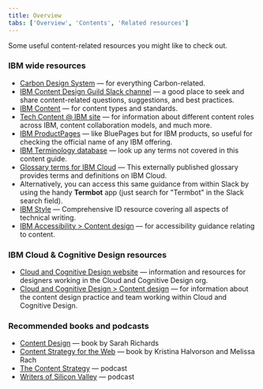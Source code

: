 ```yaml
---
title: Overview
tabs: ['Overview', 'Contents', 'Related resources']
---
```



<PageDescription>

Some useful content-related resources you might like to check out.

</PageDescription>

### IBM wide resources
- [Carbon Design System](https://www.carbondesignsystem.com/) — for everything Carbon-related.
- [IBM Content Design Guild Slack channel](https://ibm-studios.slack.com/archives/CAKNY6LSV) — a 
good place to seek and share content-related questions, suggestions, and best practices.
- [IBM Content](https://w3.ibm.com/standards/ibm-content/) — for content types and standards.
- [Tech Content @ IBM site](https://w3.ibm.com/w3publisher/tech-content-at-ibm) — for 
information about different content roles across IBM, content collaboration models, and much more.
- [IBM ProductPages](https://w3.ibm.com/systems/productpages/) — like BluePages 
but for IBM products, so useful for checking the official name of any IBM offering.
- [IBM Terminology database](https://w3.ibm.com/standards/terminology/cgi-bin/lookup.pl) — look up any 
terms not covered in this content guide. 
- [Glossary terms for IBM Cloud](https://cloud.ibm.com/docs/overview?topic=overview-glossary) — 
This externally published glossary provides terms and definitions on IBM Cloud. 
- Alternatively, you can access this same guidance from within Slack by using the handy **Termbot** app (just search for "Termbot" in the Slack search field).
- [IBM Style](https://www-03preprod.ibm.com/support/knowledgecenter/ibm_style/about.html) — 
Comprehensive ID resource covering all aspects of technical writing.
- [IBM Accessibility > Content design](https://www.ibm.com/able/toolkit/design/content/text-equivalents/) — 
for accessibility guidance relating to content.

### IBM Cloud & Cognitive Design resources
- [Cloud and Cognitive Design website](https://pages.github.ibm.com/cdai-design/) — information and resources for 
designers working in the Cloud and Cognitive Design org.
- [Cloud and Cognitive Design > Content design](https://pages.github.ibm.com/cdai-design/practices/content-design/overview) — 
for information about the content design practice and team working within Cloud and Cognitive Design.



### Recommended books and podcasts
- [Content Design](https://contentdesign.london/store/the-content-design-book/) — book by Sarah Richards
- [Content Strategy for the Web](https://www.contentstrategy.com/content-strategy-for-the-web) — book 
by Kristina Halvorson and Melissa Rach
- [The Content Strategy](https://www.contentstrategy.com/podcast) — podcast
- [Writers of Silicon Valley](https://www.writersofsiliconvalley.com/) — podcast
